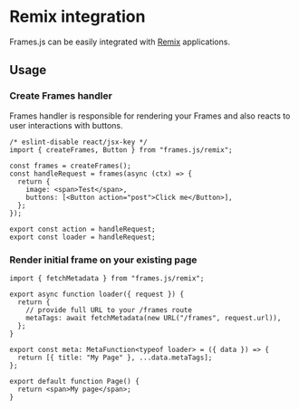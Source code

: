 # Remix integration

Frames.js can be easily integrated with [Remix](https://remix.run) applications.

## Usage

### Create Frames handler

Frames handler is responsible for rendering your Frames and also reacts to user interactions with buttons.

```tsx [./app/routes/frames.tsx]
/* eslint-disable react/jsx-key */
import { createFrames, Button } from "frames.js/remix";

const frames = createFrames();
const handleRequest = frames(async (ctx) => {
  return {
    image: <span>Test</span>,
    buttons: [<Button action="post">Click me</Button>],
  };
});

export const action = handleRequest;
export const loader = handleRequest;
```

### Render initial frame on your existing page

```tsx [./app/routes/_index.tsx]
import { fetchMetadata } from "frames.js/remix";

export async function loader({ request }) {
  return {
    // provide full URL to your /frames route
    metaTags: await fetchMetadata(new URL("/frames", request.url)),
  };
}

export const meta: MetaFunction<typeof loader> = ({ data }) => {
  return [{ title: "My Page" }, ...data.metaTags];
};

export default function Page() {
  return <span>My page</span>;
}
```
